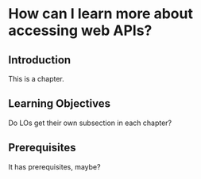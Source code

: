 # How can I learn more about accessing web APIs? {#sec-accessing-more}

## Introduction

This is a chapter.

## Learning Objectives

Do LOs get their own subsection in each chapter?

## Prerequisites

It has prerequisites, maybe?
